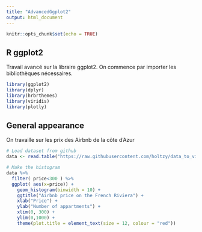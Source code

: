 ```yaml
---
title: "AdvancedGgplot2"
output: html_document
---
```


```r
knitr::opts_chunk$set(echo = TRUE)
```

## R ggplot2

Travail avancé sur la libraire ggplot2. On commence par importer les bibliothèques nécessaires.

```r
library(ggplot2)
library(dplyr)
library(hrbrthemes)
library(viridis)
library(plotly)
```

## General appearance

On travaille sur les prix des Airbnb de la côte d'Azur

```r
# Load dataset from github
data <- read.table("https://raw.githubusercontent.com/holtzy/data_to_viz/master/Example_dataset/1_OneNum.csv", header=TRUE)

# Make the histogram
data %>%
  filter( price<300 ) %>%
  ggplot( aes(x=price)) +
    geom_histogram(binwidth = 10) +
    ggtitle("Airbnb price on the French Riviera") +
    xlab("Price") + 
    ylab("Number of appartments") +
    xlim(0, 300) +
    ylim(0,1000) +
    theme(plot.title = element_text(size = 12, colour = "red"))
```